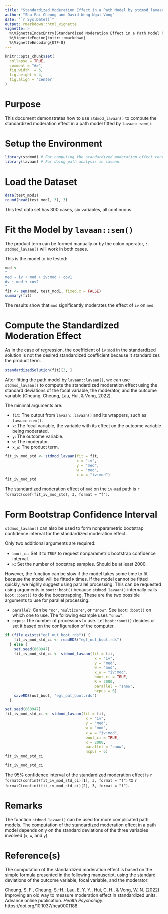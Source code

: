 ```yaml
---
title: "Standardized Moderation Effect in a Path Model by stdmod_lavaan()"
author: "Shu Fai Cheung and David Weng Ngai Vong"
date: "`r Sys.Date()`"
output: rmarkdown::html_vignette
vignette: >
  %\VignetteIndexEntry{Standardized Moderation Effect in a Path Model by stdmod_lavaan()}
  %\VignetteEngine{knitr::rmarkdown}
  %\VignetteEncoding{UTF-8}
---
```


```r
knitr::opts_chunk$set(
  collapse = TRUE,
  comment = "#>",
  fig.width  = 6,
  fig.height = 4,
  fig.align = 'center'
)
```

# Purpose

This document demonstrates how to use `stdmod_lavaan()` to compute the
standardized moderation effect in a path model fitted by `lavaan::sem()`.


# Setup the Environment

```r
library(stdmod) # For computing the standardized moderation effect conveniently
library(lavaan) # For doing path analysis in lavaan.
```

# Load the Dataset

```r
data(test_mod1)
round(head(test_mod1, 3), 3)
```

This test data set has 300 cases, six variables, all continuous.


# Fit the Model by `lavaan::sem()`

The product term can be formed manually or by the colon operator, `:`.
`stdmod_lavaan()` will work in both cases.

This is the model to be tested:

```r
mod <-
"
med ~ iv + mod + iv:mod + cov1
dv ~ med + cov2
"
fit <- sem(mod, test_mod1, fixed.x = FALSE)
summary(fit)
```

The results show that `mod` significantly moderates the effect of
`iv` on `med`.

# Compute the Standardized Moderation Effect

As in the case of regression, the coefficient of `iv:mod` in
the standardized solution is not the desired standardized coefficient because
it standardizes the product term.

```r
standardizedSolution(fit)[3, ]
```

After fitting the path model by `lavaan::lavaan()`, we can use `stdmod_lavaan()`
to compute the standardized moderation effect using the standard deviations
of the focal variable, the moderator, and the outcome variable (Cheung,
Cheung, Lau, Hui, & Vong, 2022).

The minimal arguments are:

- `fit`: The output from `lavaan::lavaan()` and its wrappers, such
          as `lavaan::sem()`.
- `x`: The focal variable, the variable with its effect on the
       outcome variable being moderated.
- `y`: The outcome variable.
- `w`: The moderator.
- `x_w`: The product term.

```r
fit_iv_mod_std <- stdmod_lavaan(fit = fit,
                                x = "iv",
                                y = "med",
                                w = "mod",
                                x_w = "iv:mod")
fit_iv_mod_std
```

The standardized moderation effect of `mod` on the `iv`-`med` path is
`r formatC(coef(fit_iv_mod_std), 3, format = "f")`.

# Form Bootstrap Confidence Interval

`stdmod_lavaan()` can also be used to form nonparametric bootstrap
confidence interval for the standardized moderation effect.

Only two additional arguments are required:

- `boot_ci`: Set it to `TRUE` to request nonparametric bootstrap confidence
             interval.
- `R`: Set the number of bootstrap samples. Should be at least 2000.

However, the function can be slow if the model takes some time to fit because
the model will be fitted `R` times. If the model cannot be fitted quickly,
we highly suggest using parallel processing. This can be requested using
arguments in `boot::boot()` because `stdmod_lavaan()` internally calls
`boot::boot()` to do the bootstrapping. These are the two possible arguments
to use for parallel processing:

-  `parallel`: Can be `"no"`, `"multicore"`, or `"snow"`.  See `boot::boot()`
               on which one to use. The following example uses `"snow"`.
- `ncpus`: The number of processors to use. Let `boot::boot()` decides or set
            it based on the configuration of the computer.

```r
if (file.exists("egl_out_boot.rds")) {
    fit_iv_mod_std_ci <- readRDS("egl_out_boot.rds")
  } else {
    set.seed(860947)
    fit_iv_mod_std_ci <- stdmod_lavaan(fit = fit,
                                        x = "iv",
                                        y = "med",
                                        w = "mod",
                                        x_w = "iv:mod",
                                        boot_ci = TRUE,
                                        R = 2000,
                                        parallel = "snow",
                                        ncpus = 6)
    saveRDS(out_boot, "egl_out_boot.rds")
  }
```

```r
set.seed(860947)
fit_iv_mod_std_ci <- stdmod_lavaan(fit = fit,
                                    x = "iv",
                                    y = "med",
                                    w = "mod",
                                    x_w = "iv:mod",
                                    boot_ci = TRUE,
                                    R = 2000,
                                    parallel = "snow",
                                    ncpus = 6)
fit_iv_mod_std_ci
```

```r
fit_iv_mod_std_ci
```

The 95% confidence interval of the standardized moderation effect is
`r formatC(confint(fit_iv_mod_std_ci)[1], 3, format = "f")` to
`r formatC(confint(fit_iv_mod_std_ci)[2], 3, format = "f")`.

# Remarks

The function `stdmod_lavaan()` can be used for more complicated path models.
The computation of the standardized moderation effect in a path model depends
only on the standard deviations of the three variables involved
(`x`, `w`, and `y`).

# Reference(s)

The computation of the standardized moderation effect is based on the simple
formula presented in the following manuscript, using the standard deviations of
the outcome variable, focal variable, and the moderator:

Cheung, S. F., Cheung, S.-H., Lau, E. Y. Y., Hui, C. H., & Vong, W. N. (2022)
Improving an old way to measure moderation effect in standardized units.
Advance online publication. *Health Psychology*. https://doi.org/10.1037/hea0001188.

